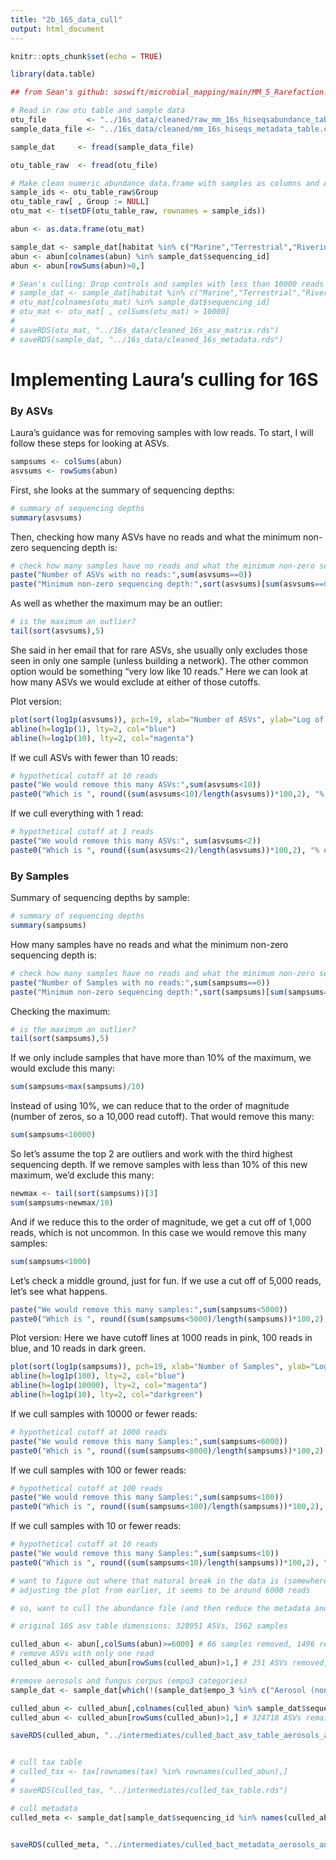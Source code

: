 ```yaml
---
title: "2b_16S_data_cull"
output: html_document
---
```


```r
knitr::opts_chunk$set(echo = TRUE)
```

```r
library(data.table)
```

```r
## from Sean's github: soswift/microbial_mapping/main/MM_5_Rarefaction.R 

# Read in raw otu table and sample data
otu_file         <- "../16s_data/cleaned/raw_mm_16s_hiseqsabundance_table.csv"
sample_data_file <- "../16s_data/cleaned/mm_16s_hiseqs_metadata_table.csv"

sample_dat     <- fread(sample_data_file)

otu_table_raw  <- fread(otu_file)

# Make clean numeric abundance data.frame with samples as columns and ASVs as rows
sample_ids <- otu_table_raw$Group
otu_table_raw[ , Group := NULL]
otu_mat <- t(setDF(otu_table_raw, rownames = sample_ids))

abun <- as.data.frame(otu_mat)

sample_dat <- sample_dat[habitat %in% c("Marine","Terrestrial","Riverine")]
abun <- abun[colnames(abun) %in% sample_dat$sequencing_id]
abun <- abun[rowSums(abun)>0,]

# Sean's culling: Drop controls and samples with less than 10000 reads
# sample_dat <- sample_dat[habitat %in% c("Marine","Terrestrial","Riverine")]
# otu_mat[colnames(otu_mat) %in% sample_dat$sequencing_id]
# otu_mat <- otu_mat[ , colSums(otu_mat) > 10000]
# 
# saveRDS(otu_mat, "../16s_data/cleaned_16s_asv_matrix.rds")
# saveRDS(sample_dat, "../16s_data/cleaned_16s_metadata.rds")
```


# Implementing Laura's culling for 16S

### By ASVs

Laura's guidance was for removing samples with low reads. To start, I will follow these steps for looking at ASVs.

```r
sampsums <- colSums(abun)
asvsums <- rowSums(abun)
```


First, she looks at the summary of sequencing depths:

```r
# summary of sequencing depths
summary(asvsums)

```


Then, checking how many ASVs have no reads and what the minimum non-zero sequencing depth is:

```r

# check how many samples have no reads and what the minimum non-zero sequencing depth is
paste("Number of ASVs with no reads:",sum(asvsums==0))
paste("Minimum non-zero sequencing depth:",sort(asvsums)[sum(asvsums==0)+1])

```

As well as whether the maximum may be an outlier:
```r
# is the maximum an outlier?
tail(sort(asvsums),5)
```


She said in her email that for rare ASVs, she usually only excludes those seen in only one sample (unless building a network). The other common option would be something "very low like 10 reads." Here we can look at how many ASVs we would exclude at either of those cutoffs.

Plot version:

```r
plot(sort(log1p(asvsums)), pch=19, xlab="Number of ASVs", ylab="Log of Reads", main="ASVs by read abundance with cutoffs set at 1 and 10 reads")
abline(h=log1p(1), lty=2, col="blue")
abline(h=log1p(10), lty=2, col="magenta")
```


If we cull ASVs with fewer than 10 reads:
```r
# hypothetical cutoff at 10 reads
paste("We would remove this many ASVs:",sum(asvsums<10))
paste0("Which is ", round((sum(asvsums<10)/length(asvsums))*100,2), "% of ASVs")
```

If we cull everything with 1 read:
```r
# hypothetical cutoff at 1 reads
paste("We would remove this many ASVs:", sum(asvsums<2))
paste0("Which is ", round((sum(asvsums<2)/length(asvsums))*100,2), "% of ASVs")
```


### By Samples

Summary of sequencing depths by sample:

```r
# summary of sequencing depths
summary(sampsums)
```


How many samples have no reads and what the minimum non-zero sequencing depth is:

```r
# check how many samples have no reads and what the minimum non-zero sequencing depth is
paste("Number of Samples with no reads:",sum(sampsums==0))
paste("Minimum non-zero sequencing depth:",sort(sampsums)[sum(sampsums==0)+1])

```

Checking the maximum:
```r
# is the maximum an outlier?
tail(sort(sampsums),5)
```

If we only include samples that have more than 10% of the maximum, we would exclude this many:
```r
sum(sampsums<max(sampsums)/10)
```

Instead of using 10%, we can reduce that to the order of magnitude (number of zeros, so a 10,000 read cutoff). That would remove this many:
```r
sum(sampsums<10000)
```

So let's assume the top 2 are outliers and work with the third highest sequencing depth. If we remove samples with less than 10% of this new maximum, we'd exclude this many:
```r
newmax <- tail(sort(sampsums))[3]
sum(sampsums<newmax/10)
```

And if we reduce this to the order of magnitude, we get a cut off of 1,000 reads, which is not uncommon. In this case we would remove this many samples:
```r
sum(sampsums<1000)
```

Let's check a middle ground, just for fun. If we use a cut off of 5,000 reads, let's see what happens.
```r
paste("We would remove this many samples:",sum(sampsums<5000))
paste0("Which is ", round((sum(sampsums<5000)/length(sampsums))*100,2), "% of samples")
```

Plot version:
Here we have cutoff lines at 1000 reads in pink, 100 reads in blue, and 10 reads in dark green.
```r
plot(sort(log1p(sampsums)), pch=19, xlab="Number of Samples", ylab="Log of Reads", main="Samples by read abundance with cutoffs set at 1000, 100, and 10 reads")
abline(h=log1p(100), lty=2, col="blue")
abline(h=log1p(10000), lty=2, col="magenta")
abline(h=log1p(10), lty=2, col="darkgreen")
```



If we cull samples with 10000 or fewer reads:
```r
# hypothetical cutoff at 1000 reads
paste("We would remove this many Samples:",sum(sampsums<6000))
paste0("Which is ", round((sum(sampsums<8000)/length(sampsums))*100,2), "% of Samples")
```

If we cull samples with 100 or fewer reads:
```r
# hypothetical cutoff at 100 reads
paste("We would remove this many Samples:",sum(sampsums<100))
paste0("Which is ", round((sum(sampsums<100)/length(sampsums))*100,2), "% of Samples")
```

If we cull samples with 10 or fewer reads:
```r
# hypothetical cutoff at 10 reads
paste("We would remove this many Samples:",sum(sampsums<10))
paste0("Which is ", round((sum(sampsums<10)/length(sampsums))*100,2), "% of Samples")

```



```r

# want to figure out where that natural break in the data is (somewhere around 100 reads per sample)
# adjusting the plot from earlier, it seems to be around 6000 reads

# so, want to cull the abundance file (and then reduce the metadata and tax files by samples or ASVs that are no longer there)

# original 16S asv table dimensions: 328951 ASVs, 1562 samples

culled_abun <- abun[,colSums(abun)>=6000] # 66 samples removed, 1496 remain
# remove ASVs with only one read
culled_abun <- culled_abun[rowSums(culled_abun)>1,] # 251 ASVs removed, 328700 remain

#remove aerosols and fungus corpus (empo3 categories)
sample_dat <- sample_dat[which(!(sample_dat$empo_3 %in% c("Aerosol (non-saline)", "Fungus corpus"))),]

culled_abun <- culled_abun[,colnames(culled_abun) %in% sample_dat$sequencing_id] # 1464 samples remain
culled_abun <- culled_abun[rowSums(culled_abun)>1,] # 324718 ASVs remain

saveRDS(culled_abun, "../intermediates/culled_bact_asv_table_aerosols_and_fung_corp_removed.rds")


# cull tax table
# culled_tax <- tax[rownames(tax) %in% rownames(culled_abun),]
# 
# saveRDS(culled_tax, "../intermediates/culled_tax_table.rds")

# cull metadata
culled_meta <- sample_dat[sample_dat$sequencing_id %in% names(culled_abun),]


saveRDS(culled_meta, "../intermediates/culled_bact_metadata_aerosols_and_fung_corp_removed.rds")


```






